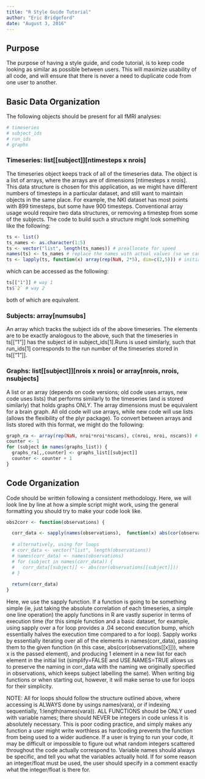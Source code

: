 ```yaml
---
title: "R Style Guide Tutorial"
author: "Eric Bridgeford"
date: "August 3, 2016"
---
```


## Purpose

The purpose of having a style guide, and code tutorial, is to keep code looking as similar as possible between users. This will maximize usability of all code, and will ensure that there is never a need to duplicate code from one user to another. 

## Basic Data Organization

The following objects should be present for all fMRI analyses:

```r
# timeseries
# subject_ids 
# run_ids
# graphs
```

### Timeseries: list[[subject]][ntimesteps x nrois]

The timeseries object keeps track of all of the timeseries data. The object is a list of arrays, where the arrays are of dimensions [ntimesteps x nrois]. This data structure is chosen for this application, as we might have different numbers of timesteps in a particular dataset, and still want to maintain objects in the same place. For example, the NKI dataset has most points with 899 timesteps, but some have 900 timesteps. Conventional array usage would require two data structures, or removing a timestep from some of the subjects. The code to build such a structure might look something like the following:

```r
ts <- list()
ts_names <- as.character(1:5)
ts <- vector("list", length(ts_names)) # preallocate for speed
names(ts) <- ts_names # replace the names with actual values (so we can access easily)
ts <- lapply(ts, function(x) array(rep(NaN, 2*5), dim=c(2,5))) # initialize an array of NaNs
```

which can be accessed as the following:

```r
ts[["1"]] # way 1
ts$`2` # way 2
```

both of which are equivalent.

### Subjects: array[numsubs]

An array which tracks the subject ids of the above timeseries. The elements are to be exactly analogous to the above, such that the timeseries in ts[["1"]] has the subject id in subject_ids[1].Runs is used similarly, such that run_ids[1] corresponds to the run number of the timeseries stored in ts[["1"]].

### Graphs: list[[subject]][nrois x nrois] or array[nrois, nrois, nsubjects]

A list or an array (depends on code versions; old code uses arrays, new code uses lists) that performs similarly to the timeseries (and is stored similarly) that holds graphs ONLY. The array dimensions must be equivalent for a brain graph. All old code will use arrays, while new code will use lists (allows the flexibility of the plyr package). To convert between arrays and lists stored with this format, we might do the following:

```r
graph_ra <- array(rep(NaN, nroi*nroi*nscans), c(nroi, nroi, nscans)) # preallocate
counter <- 1
for (subject in names(graphs_list)) {
  graphs_ra[,,counter] <- graphs_list[[subject]]
  counter <- counter + 1
}
```

## Code Organization

Code should be written following a consistent methodology. Here, we will look line by line at how a simple script might work, using the general formatting you should try to make your code look like. 

```r
obs2corr <- function(observations) {

  corr_data <- sapply(names(observations),  function(x) abs(cor(observations[[x]])), simplify=FALSE, USE.NAMES=TRUE)
  
  # alternatively, using for loops
  # corr_data <- vector("list", length(observations))
  # names(corr_data) <- names(observations)
  # for (subject in names(corr_data)) {
  #   corr_data[[subject]] <- abs(cor(observations[[subject]]))
  # }
  
  return(corr_data)
}
```

Here, we use the sapply function. If a function is going to be something simple (ie, just taking the absolute correlation of each timeseries, a simple one line operation) the apply functions in R are vastly superior in terms of execution time (for this simple function and a basic dataset, for example, using sapply over a for loop provides a .04 second execution bump, which essentially halves the execution time compared to a for loop). Sapply works by essentially iterating over all of the elements in names(corr_data), passing them to the given function (in this case, abs(cor(observations[[x]])), where x is the passed element), and producing 1 element in a new list for each element in the initial list (simplify=FALSE and USE.NAMES=TRUE allows us to preserve the naming in corr_data with the naming we originally specified in observations, which keeps subject labelling the same). When writing big functions or when starting out, however, it will make sense to use for loops for their simplicity. 

NOTE: All for loops should follow the structure outlined above, where accessing is ALWAYS done by usings names(vara), or if indexing sequentially, 1:length(names(vara)). ALL FUNCTIONS should be ONLY used with variable names; there should NEVER be integers in code unless it is absolutely necessary. This is poor coding practice, and simply makes any function a user might write worthless as hardcoding prevents the function from being used to a wider audience. If a user is trying to run your code, it may be difficult or impossible to figure out what random integers scattered throughout the code actually correspond to. Variable names should always be specific, and tell you what the variables actually hold. If for some reason an integer/float must be used, the user should specify in a comment exactly what the integer/float is there for. 
